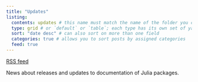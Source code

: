 ```yaml
---
title: "Updates"
listing: 
  contents: updates # this name must match the name of the folder you created in step #1; here, all Quarto docs in the `posts` directory will be included on your listing page
  type: grid # or `default` or `table`; each type has its own set of yaml options to include
  sort: "date desc" # can also sort on more than one field
  categories: true # allows you to sort posts by assigned categories 
  feed: true
---
```



:::{.rsstag}
[<i class="bi bi-rss"></i> RSS feed](https://neelsmith.quarto.pub/updates.xml)
:::

News about releases and updates to documentation of Julia packages.
